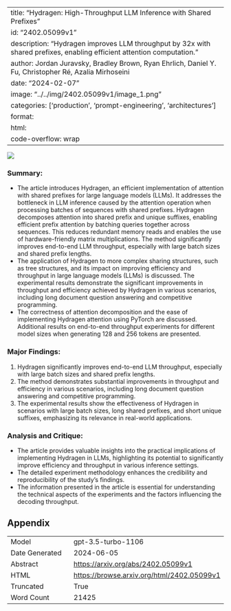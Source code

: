 
---
title: "Hydragen: High-Throughput LLM Inference with Shared Prefixes"
id: "2402.05099v1"
description: "Hydragen improves LLM throughput by 32x with shared prefixes, enabling efficient attention computation."
author: Jordan Juravsky, Bradley Brown, Ryan Ehrlich, Daniel Y. Fu, Christopher Ré, Azalia Mirhoseini
date: "2024-02-07"
image: "../../img/2402.05099v1/image_1.png"
categories: ['production', 'prompt-engineering', 'architectures']
format:
  html:
    code-overflow: wrap
---

![](../../img/2402.05099v1/image_1.png)

### Summary:
- The article introduces Hydragen, an efficient implementation of attention with shared prefixes for large language models (LLMs). It addresses the bottleneck in LLM inference caused by the attention operation when processing batches of sequences with shared prefixes. Hydragen decomposes attention into shared prefix and unique suffixes, enabling efficient prefix attention by batching queries together across sequences. This reduces redundant memory reads and enables the use of hardware-friendly matrix multiplications. The method significantly improves end-to-end LLM throughput, especially with large batch sizes and shared prefix lengths.
- The application of Hydragen to more complex sharing structures, such as tree structures, and its impact on improving efficiency and throughput in large language models (LLMs) is discussed. The experimental results demonstrate the significant improvements in throughput and efficiency achieved by Hydragen in various scenarios, including long document question answering and competitive programming.
- The correctness of attention decomposition and the ease of implementing Hydragen attention using PyTorch are discussed. Additional results on end-to-end throughput experiments for different model sizes when generating 128 and 256 tokens are presented.

### Major Findings:
1. Hydragen significantly improves end-to-end LLM throughput, especially with large batch sizes and shared prefix lengths.
2. The method demonstrates substantial improvements in throughput and efficiency in various scenarios, including long document question answering and competitive programming.
3. The experimental results show the effectiveness of Hydragen in scenarios with large batch sizes, long shared prefixes, and short unique suffixes, emphasizing its relevance in real-world applications.

### Analysis and Critique:
- The article provides valuable insights into the practical implications of implementing Hydragen in LLMs, highlighting its potential to significantly improve efficiency and throughput in various inference settings.
- The detailed experiment methodology enhances the credibility and reproducibility of the study's findings.
- The information presented in the article is essential for understanding the technical aspects of the experiments and the factors influencing the decoding throughput.

## Appendix

|          |          |
|----------|----------|
| Model     | gpt-3.5-turbo-1106       |
| Date Generated     | 2024-06-05       |
| Abstract | [https://arxiv.org/abs/2402.05099v1](https://arxiv.org/abs/2402.05099v1)        |
| HTML     | [https://browse.arxiv.org/html/2402.05099v1](https://browse.arxiv.org/html/2402.05099v1)       |
| Truncated       | True       |
| Word Count       | 21425       |